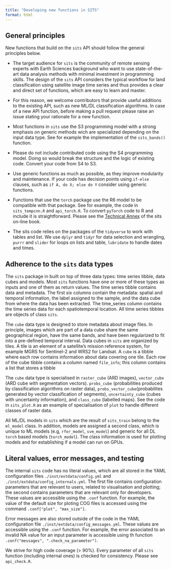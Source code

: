 ```yaml
---
title: "Developing new functions in SITS"
format: html
---
```


## General principles

New functions that build on the `sits` API should follow the general principles below.

- The target audience for `sits` is the community of remote sensing experts with Earth Sciences background who want to use state-of-the-art data analysis methods with minimal investment in programming skills. The design of the `sits` API considers the typical workflow for land classification using satellite image time series and thus provides a clear and direct set of functions, which are easy to learn and master.

- For this reason, we welcome contributors that provide useful additions to the existing API, such as new ML/DL classification algorithms. In case of a new API function, before making a pull request please raise an issue stating your rationale for a new function.

- Most functions in `sits` use the S3 programming model with a strong emphasis on generic methods wich are specialized depending on the input data type. See for example the implementation of the `sits_bands()` function.

- Please do not include contributed code using the S4 programming model. Doing so would break the structure and the logic of existing code. Convert your code from S4 to S3.

- Use generic functions as much as possible, as they improve modularity and maintenance. If your code has decision points using `if-else` clauses, such as `if A, do X; else do Y` consider using generic functions.

- Functions that use the `torch` package use the R6 model to be compatible with that package. See for example, the code in `sits_tempcnn.R` and `api_torch.R`. To convert `pyTorch` code to R and include it is straightforward. Please see the [Technical Annex](https://e-sensing.github.io/sitsbook/technical-annex.html) of the sits on-line book.

- The sits code relies on the packages of the `tidyverse` to work with tables and list. We use `dplyr` and `tidyr` for data selection and wrangling, `purrr` and `slider` for loops on lists and table, `lubridate` to handle dates and times.

## Adherence to the `sits` data types

The `sits` package in built on top of three data types: time series tibble, data cubes and models. Most `sits` functions have one or more of these types as inputs and one of them as return values. The time series tibble contains data and metadata. The first six columns contain the metadata: spatial and temporal information, the label assigned to the sample, and the data cube from where the data has been extracted. The time_series column contains the time series data for each spatiotemporal location. All time series tibbles are objects of class `sits`.

The `cube` data type is designed to store metadata about image files. In principle, images which are part of a data cube share the same geographical region, have the same bands, and have been regularized to fit into a pre-defined temporal interval. Data cubes in `sits` are organized by tiles. A tile is an element of a satellite's mission reference system, for example MGRS for Sentinel-2 and WRS2 for Landsat. A `cube` is a tibble where each row contains information about data covering one tile. Each row of the cube tibble contains a column named `file_info`; this column contains a list that stores a tibble

The `cube` data type is specialised in `raster_cube` (ARD images), `vector_cube` (ARD cube with segmentation vectors). `probs_cube` (probabilities produced by classification algorithms on raster data), `probs_vector_cube`(probabilites generated by vector classification of segments),  `uncertainty_cube` (cubes with uncertainty information), and `class_cube` (labelled maps). See the code in `sits_plot.R` as an example of specialisation of `plot` to handle different classes of raster data.

All ML/DL models in `sits` which are the result of `sits_train` belong to the `ml_model` class. In addition, models are assigned a second class, which is unique to ML models (e.g, `rfor_model`, `svm_model`) and generic for all DL `torch` based models (`torch_model`). The class information is used for plotting models and for establishing if a model can run on GPUs.

## Literal values, error messages, and testing

The internal `sits` code has no literal values, which are all stored in the YAML configuration files `./inst/extdata/config.yml` and `./inst/extdata/config_internals.yml`. The first file contains configuration parameters that are relevant to users, related to visualisation and plotting; the second contains parameters that are relevant only for developers. These values are accessible using the `.conf` function. For example, the value of the default size for ploting COG files is accessed using the command `.conf["plot", "max_size"]`.

Error messages are also stored outside of the code in the YAML configuration file `./inst/extdata/config_messages.yml`. These values are accessible using the `.conf` function. For example, the error associated to an invalid NA value for an input parameter is accessible using th function `.conf("messages", ".check_na_parameter")`.

We strive for high code coverage (> 90\%). Every parameter of all `sits` function (including internal ones) is checked for consistency. Please see `api_check.R`.
